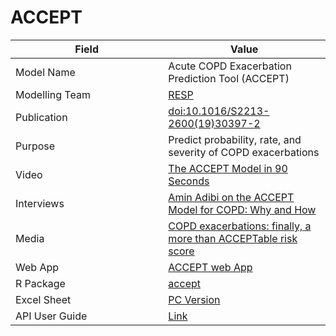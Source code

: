 # ACCEPT

| Field         | Value         |
| ------------- |-------------- |
| Model Name    | Acute COPD Exacerbation Prediction Tool (ACCEPT)         |
| Modelling Team| [RESP](http://resp.core.ubc.ca)|
| Publication   | [doi:10.1016/S2213-2600(19)30397-2](https://doi.org/10.1016/S2213-2600(19)30397-2)|
| Purpose       | Predict probability, rate, and severity of COPD exacerbations|
| Video         | [The ACCEPT Model in 90 Seconds](https://youtu.be/UuGLN128Z3Y)|
| Interviews    | [Amin Adibi on the ACCEPT Model for COPD: Why and How](https://www.peermodelsnetwork.com/post/amin-adibi-on-the-accept-model-for-copd-why-and-how)|
| Media         | [COPD exacerbations: finally, a more than ACCEPTable risk score](https://doi.org/10.1016/S2213-2600(20)30049-7)|
| Web App       | [ACCEPT web App](http://resp.core.ubc.ca/ipress/accept)|
| R Package     | [accept](https://cran.r-project.org/package=accept)|
| Excel Sheet   | [PC Version](https://drive.google.com/uc?export=download&id=10cj5igJ31iZFBsbPr50lTSJNFpvTU3t0) |
| API User Guide| [Link](https://resplab.github.io/prismguide/api-users-guide.html#accept-api)          |

<!--

**Model Name:** Acute COPD Exacerbation Prediction Tool (ACCEPT)

**Modelling team:** Respiratory Evaluation Sciences Program (RESP), at the Faculty of Pharmaceutical Sciences at the University of British Columbia [http://resp.core.ubc.ca](http://resp.core.ubc.ca)

**Link to published manuscript, pre-print, or other report:** Adibi A, Sin DD, Safari A, Jonhson KM, Aaron SD, FitzGerald JM, Sadatsafavi M. The Acute COPD Exacerbation Prediction Tool (ACCEPT): a modelling study. The Lancet Respiratory Medicine. Published Online First 2020 March 13th; [doi:10.1016/S2213-2600(19)30397-2](https://doi.org/10.1016/S2213-2600(19)30397-2)

**Purpose of the model:** To predict probably, rate, and severity of COPD exacerbations within the next year. 

**Outcome measure:** Probability and rate of all and severe exacerbations within the next year. 

<!--**Predictors:** 


**Known data quality issues:**


**Other limitations:**


**Stakeholders:**


**Model companion video(s): **[The ACCEPT Model in 90 Seconds](https://www.peermodelsnetwork.com/educational-videos?wix-vod-video-id=679cbb410686401193779a2931731c56&wix-vod-comp-id=comp-k8q9lys1)

**Interview with modeller:** Read the interview with Amin Adibi on Peer Models Network [blog](peermodelsnetwork.com/blog).

**Interview with stakeholder(s) or other media coverage:**

Lancet Respiratory Medicine: [COPD exacerbations: finally, a more than ACCEPTable risk score](https://doi.org/10.1016/S2213-2600(20)30049-7)


**Number of Validations:** 1

**Mesh Terms:**

## How to Access the Model

ACCEPT is available as a [web app](http://resp.core.ubc.ca/ipress/accept) and an [R package](https://cran.r-project.org/package=accept). Additionally, users can access ACCEPT on the Peer Model Network's cloud.

Additionally, the [Peer Models Network](http://prism.resp.core.ubc.ca) allows users to access ACCEPT through the cloud through Microsoft Excel, R, Python, JavaScript, Linux bash and any other platform that supports modern APIs. 

__Microsoft Excel__

A MACRO-enabled Excel-file can be used to interact with the model and see the results. To download the PRISM Excel template file for ACCEPT, please refer to the [PRISM model repository](http://resp.core.ubc.ca/ipress/prism).

__Cloud Access through R__

User's can access models on the Peer Models Network using the `peermodels` R package, available on [GitHub](https://github.com/resplab/peermodels). The following code snippet illustrates how you can run the model for example patients provided in the `accept` package:

```
remotes::install_github (resplab/peermodels)
library(peermodels)
connect_to_model("accept", api_key = YOUR_API_KEY)
input <- get_default_input()
results <- model_run(input)
```

__Cloud Access through Python__
```
import json
import requests
url = 'https://prism.peermodelsnetwork.com/route/accept/run'
headers = {'x-prism-auth-user': YOUR_API_KEY}
model_run = requests.post(url, headers=headers,
json = {"func":["prism_model_run"],"model_input":[{"ID": "10001","male": 1,"age": 57,"smoker": 0,"oxygen": 0,"statin": 0,"LAMA": 1,"LABA": 1,"ICS": 1,"FEV1": 51,"BMI": 18,"SGRQ": 63,"LastYrExacCount": 2,"LastYrSevExacCount": 1,"randomized_azithromycin": 0,"randomized_statin": 0,"randomized_LAMA": 0,"randomized_LABA": 0,"randomized_ICS": 0, "random_sampling_N" : 1000, "random_distribution_iteration" : 20000, "calculate_CIs" : "TRUE"}]})
print(model_run)
results = json.loads(model_run.text)
print(results)
```

__Cloud Access through Linux Bash__

In Ubuntu, you can call the API with `curl`:

```
curl \
-X POST \
-H "x-prism-auth-user: REPLACE_WITH_API_KEY" \
-H "Content-Type: application/json" \
-d '{"func":["prism_model_run"],"model_input":[{"ID": "10001","male": 1,"age": 57,"smoker": 0,"oxygen": 0,"statin": 0,"LAMA": 1,"LABA": 1,"ICS": 1,"FEV1": 51,"BMI": 18,"SGRQ": 63,"LastYrExacCount": 2,"LastYrSevExacCount": 1,"randomized_azithromycin": 0,"randomized_statin": 0,"randomized_LAMA": 0,"randomized_LABA": 0,"randomized_ICS": 0, "random_sampling_N" : 1000, "random_distribution_iteration" : 20000, "calculate_CIs" : "TRUE"}]}' \
https://prism.peermodelsnetwork.com/route/accept/run
```
-->

